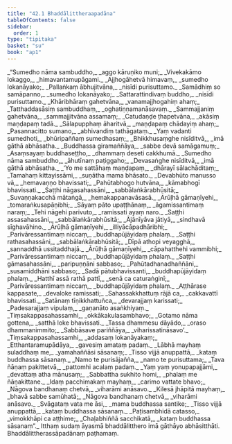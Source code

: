 ```yaml
---
title: "42.1 Bhaddālittheraapadāna"
tableOfContents: false
sidebar:
  order: 1
type: "tipitaka"
basket: "su"
book: "ap1"
---
```



<DynamicBreadcrumb />

<Division number="1" book="ap1">

<Paragraph number="5249" type="verses" book="ap1">
_“Sumedho nāma sambuddho,_  
_aggo kāruṇiko muni;_  
_Vivekakāmo lokaggo,_  
_himavantamupāgami._  

</Paragraph>

</Division>
<Division number="2" book="ap1">

<Paragraph number="5250" type="verses" book="ap1">
_Ajjhogāhetvā himavaṃ,_  
_sumedho lokanāyako;_  
_Pallaṅkaṃ ābhujitvāna,_  
_nisīdi purisuttamo._  

</Paragraph>

</Division>
<Division number="3" book="ap1">

<Paragraph number="5251" type="verses" book="ap1">
_Samādhiṃ so samāpanno,_  
_sumedho lokanāyako;_  
_Sattarattindivaṃ buddho,_  
_nisīdi purisuttamo._  

</Paragraph>

</Division>
<Division number="4" book="ap1">

<Paragraph number="5252" type="verses" book="ap1">
_Khāribhāraṃ gahetvāna,_  
_vanamajjhogahiṃ ahaṃ;_  
_Tatthaddasāsiṃ sambuddhaṃ,_  
_oghatiṇṇamanāsavaṃ._  

</Paragraph>

</Division>
<Division number="5" book="ap1">

<Paragraph number="5253" type="verses" book="ap1">
_Sammajjaniṃ gahetvāna,_  
_sammajjitvāna assamaṃ;_  
_Catudaṇḍe ṭhapetvāna,_  
_akāsiṃ maṇḍapaṃ tadā._  

</Paragraph>

</Division>
<Division number="6" book="ap1">

<Paragraph number="5254" type="verses" book="ap1">
_Sālapupphaṃ āharitvā,_  
_maṇḍapaṃ chādayiṃ ahaṃ;_  
_Pasannacitto sumano,_  
_abhivandiṃ tathāgataṃ._  

</Paragraph>

</Division>
<Division number="7" book="ap1">

<Paragraph number="5255" type="verses" book="ap1">
_Yaṃ vadanti sumedhoti,_  
_bhūripaññaṃ sumedhasaṃ;_  
_Bhikkhusaṃghe nisīditvā,_  
_imā gāthā abhāsatha._  

</Paragraph>

</Division>
<Division number="8" book="ap1">

<Paragraph number="5256" type="verses" book="ap1">
_Buddhassa giramaññāya,_  
_sabbe devā samāgamuṃ;_  
_Asaṃsayaṃ buddhaseṭṭho,_  
_dhammaṃ deseti cakkhumā._  

</Paragraph>

</Division>
<Division number="9" book="ap1">

<Paragraph number="5257" type="verses" book="ap1">
_Sumedho nāma sambuddho,_  
_āhutīnaṃ paṭiggaho;_  
_Devasaṅghe nisīditvā,_  
_imā gāthā abhāsatha._  

</Paragraph>

</Division>
<Division number="10" book="ap1">

<Paragraph number="5258" type="verses" book="ap1">
_‘Yo me sattāhaṃ maṇḍapaṃ,_  
_dhārayī sālachāditaṃ;_  
_Tamahaṃ kittayissāmi,_  
_suṇātha mama bhāsato._  

</Paragraph>

</Division>
<Division number="11" book="ap1">

<Paragraph number="5259" type="verses" book="ap1">
_Devabhūto manusso vā,_  
_hemavaṇṇo bhavissati;_  
_Pahūtabhogo hutvāna,_  
_kāmabhogī bhavissati._  

</Paragraph>

</Division>
<Division number="12" book="ap1">

<Paragraph number="5260" type="verses" book="ap1">
_Saṭṭhi nāgasahassāni,_  
_sabbālaṅkārabhūsitā;_  
_Suvaṇṇakacchā mātaṅgā,_  
_hemakappanavāsasā._  

</Paragraph>

</Division>
<Division number="13" book="ap1">

<Paragraph number="5261" type="verses" book="ap1">
_Ārūḷhā gāmaṇīyehi,_  
_tomaraṅkusapāṇibhi;_  
_Sāyaṃ pāto upaṭṭhānaṃ,_  
_āgamissantimaṃ naraṃ;_  
_Tehi nāgehi parivuto,_  
_ramissati ayaṃ naro._  

</Paragraph>

</Division>
<Division number="14" book="ap1">

<Paragraph number="5262" type="verses" book="ap1">
_Saṭṭhi assasahassāni,_  
_sabbālaṅkārabhūsitā;_  
_Ājānīyāva jātiyā,_  
_sindhavā sīghavāhino._  

</Paragraph>

</Division>
<Division number="15" book="ap1">

<Paragraph number="5263" type="verses" book="ap1">
_Ārūḷhā gāmaṇīyehi,_  
_illiyācāpadhāribhi;_  
_Parivāressantimaṃ niccaṃ,_  
_buddhapūjāyidaṃ phalaṃ._  

</Paragraph>

</Division>
<Division number="16" book="ap1">

<Paragraph number="5264" type="verses" book="ap1">
_Saṭṭhi rathasahassāni,_  
_sabbālaṅkārabhūsitā;_  
_Dīpā athopi veyagghā,_  
_sannaddhā ussitaddhajā._  

</Paragraph>

</Division>
<Division number="17" book="ap1">

<Paragraph number="5265" type="verses" book="ap1">
_Ārūḷhā gāmaṇīyehi,_  
_cāpahatthehi vammibhi;_  
_Parivāressantimaṃ niccaṃ,_  
_buddhapūjāyidaṃ phalaṃ._  

</Paragraph>

</Division>
<Division number="18" book="ap1">

<Paragraph number="5266" type="verses" book="ap1">
_Saṭṭhi gāmasahassāni,_  
_paripuṇṇāni sabbaso;_  
_Pahūtadhanadhaññāni,_  
_susamiddhāni sabbaso;_  
_Sadā pātubhavissanti,_  
_buddhapūjāyidaṃ phalaṃ._  

</Paragraph>

</Division>
<Division number="19" book="ap1">

<Paragraph number="5267" type="verses" book="ap1">
_Hatthī assā rathā pattī,_  
_senā ca caturaṅginī;_  
_Parivāressantimaṃ niccaṃ,_  
_buddhapūjāyidaṃ phalaṃ._  

</Paragraph>

</Division>
<Division number="20" book="ap1">

<Paragraph number="5268" type="verses" book="ap1">
_Aṭṭhārase kappasate,_  
_devaloke ramissati;_  
_Sahassakkhattuṃ rājā ca,_  
_cakkavattī bhavissati._  

</Paragraph>

</Division>
<Division number="21" book="ap1">

<Paragraph number="5269" type="verses" book="ap1">
_Satānaṃ tīṇikkhattuñca,_  
_devarajjaṃ karissati;_  
_Padesarajjaṃ vipulaṃ,_  
_gaṇanāto asaṅkhiyaṃ._  

</Paragraph>

</Division>
<Division number="22" book="ap1">

<Paragraph number="5270" type="verses" book="ap1">
_Tiṃsakappasahassamhi,_  
_okkākakulasambhavo;_  
_Gotamo nāma gottena,_  
_satthā loke bhavissati._  

</Paragraph>

</Division>
<Division number="23" book="ap1">

<Paragraph number="5271" type="verses" book="ap1">
_Tassa dhammesu dāyādo,_  
_oraso dhammanimmito;_  
_Sabbāsave pariññāya,_  
_viharissatināsavo’._  

</Paragraph>

</Division>
<Division number="24" book="ap1">

<Paragraph number="5272" type="verses" book="ap1">
_Tiṃsakappasahassamhi,_  
_addasaṃ lokanāyakaṃ;_  
_Etthantaramupādāya,_  
_gavesiṃ amataṃ padaṃ._  

</Paragraph>

</Division>
<Division number="25" book="ap1">

<Paragraph number="5273" type="verses" book="ap1">
_Lābhā mayhaṃ suladdhaṃ me,_  
_yamahaññāsi sāsanaṃ;_  
_Tisso vijjā anuppattā,_  
_kataṃ buddhassa sāsanaṃ._  

</Paragraph>

</Division>
<Division number="26" book="ap1">

<Paragraph number="5274" type="verses" book="ap1">
_Namo te purisājañña,_  
_namo te purisuttama;_  
_Tava ñāṇaṃ pakittetvā,_  
_pattomhi acalaṃ padaṃ._  

</Paragraph>

</Division>
<Division number="27" book="ap1">

<Paragraph number="5275" type="verses" book="ap1">
_Yaṃ yaṃ yonupapajjāmi,_  
_devattaṃ atha mānusaṃ;_  
_Sabbattha sukhito homi,_  
_phalaṃ me ñāṇakittane._  

</Paragraph>

</Division>
<Division number="28" book="ap1">

<Paragraph number="5276" type="verses" book="ap1">
_Idaṃ pacchimakaṃ mayhaṃ,_  
_carimo vattate bhavo;_  
_Nāgova bandhanaṃ chetvā,_  
_viharāmi anāsavo._  

</Paragraph>

</Division>
<Division number="29" book="ap1">

<Paragraph number="5277" type="verses" book="ap1">
_Kilesā jhāpitā mayhaṃ,_  
_bhavā sabbe samūhatā;_  
_Nāgova bandhanaṃ chetvā,_  
_viharāmi anāsavo._  

</Paragraph>

</Division>
<Division number="30" book="ap1">

<Paragraph number="5278" type="verses" book="ap1">
_Svāgataṃ vata me āsi,_  
_mama buddhassa santike;_  
_Tisso vijjā anuppattā,_  
_kataṃ buddhassa sāsanaṃ._  

</Paragraph>

</Division>
<Division number="31" book="ap1">

<Paragraph number="5279" type="verses" book="ap1">
_Paṭisambhidā catasso,_  
_vimokkhāpi ca aṭṭhime;_  
_Chaḷabhiññā sacchikatā,_  
_kataṃ buddhassa sāsanaṃ”._  

</Paragraph>

<Paragraph number="5280" book="ap1">
Itthaṃ sudaṃ āyasmā bhaddālitthero imā gāthāyo abhāsitthāti.

</Paragraph>
</Division>

<Paragraph number="5281" type="center" book="ap1">
Bhaddālittherassāpadānaṃ paṭhamaṃ.
</Paragraph>